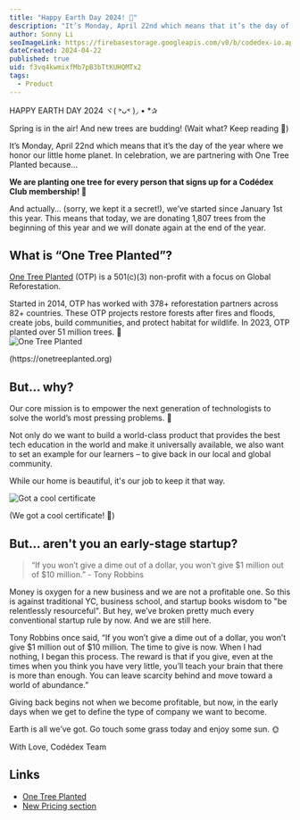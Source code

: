 ```yaml
---
title: "Happy Earth Day 2024! 🌳"
description: "It’s Monday, April 22nd which means that it’s the day of the year where we honor our little home planet. In celebration, we are partnering with One Tree Planted!"
author: Sonny Li
seoImageLink: https://firebasestorage.googleapis.com/v0/b/codedex-io.appspot.com/o/blogs%2Fearth-day-2024%2Fbanner.png?alt=media&token=aa3fdb41-60ec-4179-84e3-8786abcbd3de
dateCreated: 2024-04-22
published: true
uid: f3vq4kwmixfMb7pB3bTtKUHQMTx2
tags:
  - Product
---
```


HAPPY EARTH DAY 2024 ヾ( ˃ᴗ˂ )◞ • *✰ 

Spring is in the air! And new trees are budding! (Wait what? Keep reading 👀) 

It’s Monday, April 22nd which means that it’s the day of the year where we honor our little home planet. In celebration, we are partnering with One Tree Planted because…

**We are planting one tree for every person that signs up for a Codédex Club membership! 🌱**

And actually… (sorry, we kept it a secret!), we’ve started since January 1st this year. This means that today, we are donating 1,807 trees from the beginning of this year and we will donate again at the end of the year. 

## What is “One Tree Planted”?

[One Tree Planted](https://onetreeplanted.org) (OTP) is a 501(c)(3) non-profit with a focus on Global Reforestation. 

Started in 2014, OTP has worked with 378+ reforestation partners across 82+ countries. These OTP projects restore forests after fires and floods, create jobs, build communities, and protect habitat for wildlife. In 2023, OTP planted over 51 million trees. 🌳
<br/>
![One Tree Planted](https://i.imgur.com/DTrkCdU.png)
<div style={{textAlign: "center"}}>(https://onetreeplanted.org)</div>

## But... why?

Our core mission is to empower the next generation of technologists to solve the world’s most pressing problems. 🌟

Not only do we want to build a world-class product that provides the best tech education in the world and make it universally available, we also want to set an example for our learners – to give back in our local and global community.

While our home is beautiful, it's our job to keep it that way.

![Got a cool certificate](https://i.imgur.com/K2xjKgh.png)
<div style={{textAlign: "center"}}>(We got a cool certificate! 🙌)</div>

## But... aren't you an early-stage startup?

> “If you won’t give a dime out of a dollar, you won’t give $1 million out of $10 million.” - Tony Robbins

Money is oxygen for a new business and we are not a profitable one. So this is against traditional YC, business school, and startup books wisdom to "be relentlessly resourceful". But hey, we’ve broken pretty much every conventional startup rule by now. And we are still here.

Tony Robbins once said, “If you won’t give a dime out of a dollar, you won’t give $1 million out of $10 million. The time to give is now. When I had nothing, I began this process. The reward is that if you give, even at the times when you think you have very little, you’ll teach your brain that there is more than enough. You can leave scarcity behind and move toward a world of abundance.”

Giving back begins not when we become profitable, but now, in the early days when we get to define the type of company we want to become.

Earth is all we’ve got. Go touch some grass today and enjoy some sun. 🌞

With Love,
Codédex Team

## Links

- [One Tree Planted](https://onetreeplanted.org)
- [New Pricing section](https://www.codedex.io/pricing)
